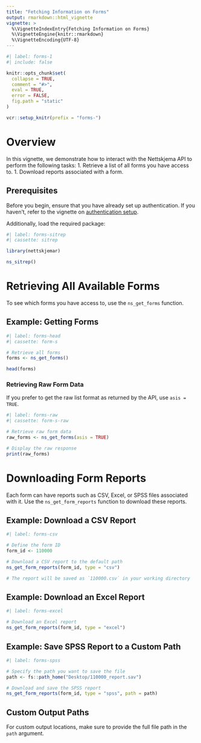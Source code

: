 ```yaml
---
title: "Fetching Information on Forms"
output: rmarkdown::html_vignette
vignette: >
  %\VignetteIndexEntry{Fetching Information on Forms}
  %\VignetteEngine{knitr::rmarkdown}
  %\VignetteEncoding{UTF-8}
---
```


```r
#| label: forms-1
#| include: false

knitr::opts_chunk$set(
  collapse = TRUE,
  comment = "#>",
  eval = TRUE,
  error = FALSE,
  fig.path = "static"
)

vcr::setup_knitr(prefix = "forms-")
```

# Overview

In this vignette, we demonstrate how to interact with the Nettskjema API to perform the following tasks:
1. Retrieve a list of all forms you have access to.
1. Download reports associated with a form.


## Prerequisites

Before you begin, ensure that you have already set up authentication.
If you haven’t, refer to the vignette on [authentication setup](authentication.html).

Additionally, load the required package:

```r
#| label: forms-sitrep
#| cassette: sitrep

library(nettskjemar)

ns_sitrep()
```

# Retrieving All Available Forms

To see which forms you have access to, use the `ns_get_forms` function.

## Example: Getting Forms

```r
#| label: forms-head
#| cassette: form-s

# Retrieve all forms
forms <- ns_get_forms()

head(forms)
```

### Retrieving Raw Form Data

If you prefer to get the raw list format as returned by the API, use `asis = TRUE`.

```r
#| label: forms-raw
#| cassette: form-s-raw

# Retrieve raw form data
raw_forms <- ns_get_forms(asis = TRUE)

# Display the raw response
print(raw_forms)
```

# Downloading Form Reports

Each form can have reports such as CSV, Excel, or SPSS files associated with it.
Use the `ns_get_form_reports` function to download these reports.

## Example: Download a CSV Report

```r
#| label: forms-csv

# Define the form ID
form_id <- 110000

# Download a CSV report to the default path
ns_get_form_reports(form_id, type = "csv")

# The report will be saved as `110000.csv` in your working directory
```

## Example: Download an Excel Report

```r
#| label: forms-excel

# Download an Excel report
ns_get_form_reports(form_id, type = "excel")
```

## Example: Save SPSS Report to a Custom Path

```r
#| label: forms-spss

# Specify the path you want to save the file
path <- fs::path_home("Desktop/110000_report.sav")

# Download and save the SPSS report
ns_get_form_reports(form_id, type = "spss", path = path)
```

## Custom Output Paths

For custom output locations, make sure to provide the full file path in the `path` argument.


